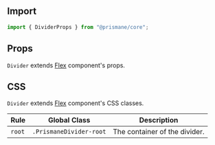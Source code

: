 ## Import

```js
import { DividerProps } from "@prismane/core";
```

## Props

`Divider` extends [Flex](/docs/components-api/flex-api) component's props.

## CSS

`Divider` extends [Flex](/docs/components-api/flex-api) component's CSS classes.

| Rule   | Global Class            | Description                   |
| ------ | ----------------------- | ----------------------------- |
| `root` | `.PrismaneDivider-root` | The container of the divider. |

